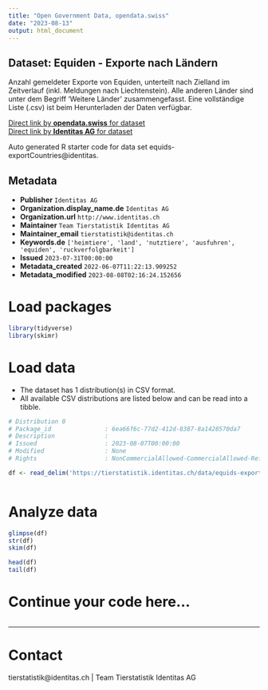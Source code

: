 ```yaml
---
title: "Open Government Data, opendata.swiss"
date: "2023-08-13"
output: html_document
---
```


## Dataset: Equiden - Exporte nach Ländern

Anzahl gemeldeter Exporte von Equiden, unterteilt nach Zielland im Zeitverlauf (inkl. Meldungen nach Liechtenstein). Alle anderen Länder sind unter dem Begriff 'Weitere Länder' zusammengefasst. Eine vollständige Liste (.csv) ist beim Herunterladen der Daten verfügbar.

[Direct link by **opendata.swiss** for dataset](https://opendata.swiss/de/dataset/equiden-exporte-nach-landern)<br>
[Direct link by **Identitas AG** for dataset](https://tierstatistik.identitas.ch/)

Auto generated R starter code for data set equids-exportCountries@identitas.

## Metadata

- **Publisher** `Identitas AG`
- **Organization.display_name.de** `Identitas AG`
- **Organization.url** `http://www.identitas.ch`
- **Maintainer** `Team Tierstatistik Identitas AG`
- **Maintainer_email** `tierstatistik@identitas.ch`
- **Keywords.de** `['heimtiere', 'land', 'nutztiere', 'ausfuhren', 'equiden', 'ruckverfolgbarkeit']`
- **Issued** `2023-07-31T00:00:00`
- **Metadata_created** `2022-06-07T11:22:13.909252`
- **Metadata_modified** `2023-08-08T02:16:24.152656`


# Load packages

```r

library(tidyverse)
library(skimr)

```

# Load data

-   The dataset has 1 distribution(s) in CSV format.
-   All available CSV distributions are listed below and can be read into a tibble.

```r

# Distribution 0
# Package_id               : 6ea66f6c-77d2-412d-8387-8a1428570da7
# Description              : 
# Issued                   : 2023-08-07T00:00:00
# Modified                 : None
# Rights                   : NonCommercialAllowed-CommercialAllowed-ReferenceRequired

df <- read_delim('https://tierstatistik.identitas.ch/data/equids-exportCountries.csv')



```

# Analyze data

```r

glimpse(df)
str(df)
skim(df)

head(df)
tail(df)

```

# Continue your code here...

```r

```

------------------------------------------------------------------------

# Contact

tierstatistik@identitas.ch | Team Tierstatistik Identitas AG
